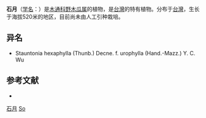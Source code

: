 {{Speciesbox
| name = 石月
| status = 
| status_system = 
| image = 
| genus = Stauntonia
| species = obovatifoliola
| authority = Hayata
| subdivision_ranks =[[亚种|亚种]]
| subdivision =
* 石月 ''S. o.'' subsp. ''obovatifoliola''
* [[五指那藤|五指那藤]] ''S. o.'' subsp. ''intermedia''
* [[尾叶那藤|尾叶那藤]] ''S. o.'' subsp. ''urophylla''
}}

'''石月'''（[[学名|学名]]：{{lang|la|''Stauntonia obovatifoliola''}}）是[[木通科|木通科]][[野木瓜属|野木瓜属]]的植物，是[[台灣|台灣]]的特有植物。分布于[[台灣|台灣]]，生长于海拔520米的地区，目前尚未由人工引种栽培。

== 异名 ==
* Stauntonia hexaphylla (Thunb.) Decne. f. urophylla (Hand.-Mazz.) Y. C. Wu

== 参考文献 ==
<div class="references-small">
* {{cite web| url =http://www.bioinfo.cn/db05/KmzwSpecies.php?action=view&id=13513| title =石月（原亚种）| work =《中国高等植物数据库全库》| publisher =中国科学院微生物研究所| author =昆明植物研究所| accessdate =2009-02-24| deadurl =yes| archiveurl =https://web.archive.org/web/20160305101924/http://www.bioinfo.cn/db05/KmzwSpecies.php?action=view&id=13513| archivedate =2016-03-05}}
</div>
{{Taxonbar|from=Q15227779}}

[[Category:野木瓜属|石月]]
[[Category:臺灣特有植物|So]]


{{植物小作品}}
